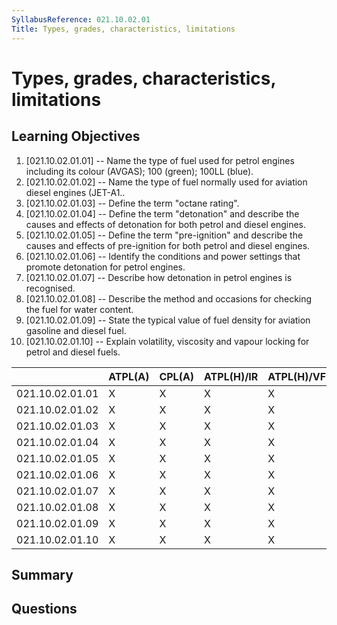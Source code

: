 ```yaml
---
SyllabusReference: 021.10.02.01
Title: Types, grades, characteristics, limitations
---
```


# Types, grades, characteristics, limitations

## Learning Objectives

1. [021.10.02.01.01] -- Name the type of fuel used for petrol engines including
   its colour (AVGAS); 100 (green); 100LL (blue).
2. [021.10.02.01.02] -- Name the type of fuel normally used for aviation diesel
   engines (JET-A1..
3. [021.10.02.01.03] -- Define the term "octane rating".
4. [021.10.02.01.04] -- Define the term "detonation" and describe the causes and
   effects of detonation for both petrol and diesel engines.
5. [021.10.02.01.05] -- Define the term "pre-ignition" and describe the causes
   and effects of pre-ignition for both petrol and diesel engines.
6. [021.10.02.01.06] -- Identify the conditions and power settings that promote
   detonation for petrol engines.
7. [021.10.02.01.07] -- Describe how detonation in petrol engines is recognised.
8. [021.10.02.01.08] -- Describe the method and occasions for checking the fuel
   for water content.
9. [021.10.02.01.09] -- State the typical value of fuel density for aviation
   gasoline and diesel fuel.
10. [021.10.02.01.10] -- Explain volatility, viscosity and vapour locking for
    petrol and diesel fuels.

|                 | ATPL(A) | CPL(A) | ATPL(H)/IR | ATPL(H)/VFR | CPL(H) | IR  | CBIR(A) |
| --------------- | ------- | ------ | ---------- | ----------- | ------ | --- | ------- |
| 021.10.02.01.01 | X       | X      | X          | X           | X      |     |         |
| 021.10.02.01.02 | X       | X      | X          | X           | X      |     |         |
| 021.10.02.01.03 | X       | X      | X          | X           | X      |     |         |
| 021.10.02.01.04 | X       | X      | X          | X           | X      |     |         |
| 021.10.02.01.05 | X       | X      | X          | X           | X      |     |         |
| 021.10.02.01.06 | X       | X      | X          | X           | X      |     |         |
| 021.10.02.01.07 | X       | X      | X          | X           | X      |     |         |
| 021.10.02.01.08 | X       | X      | X          | X           | X      |     |         |
| 021.10.02.01.09 | X       | X      | X          | X           | X      |     |         |
| 021.10.02.01.10 | X       | X      | X          | X           | X      |     |         |

## Summary

## Questions
